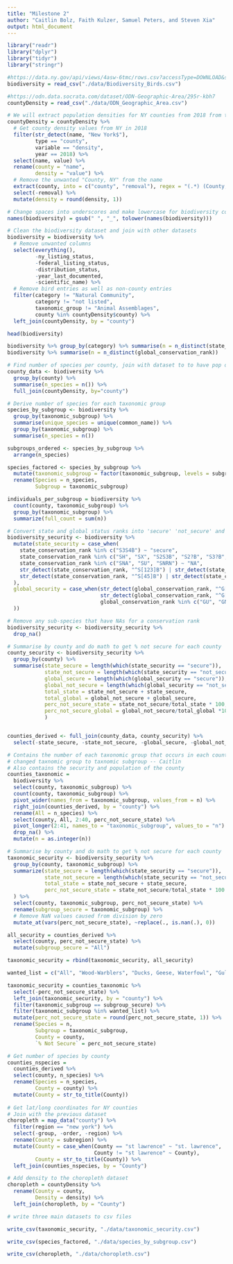 ---
title: "Milestone 2"
author: "Caitlin Bolz, Faith Kulzer, Samuel Peters, and Steven Xia"
output: html_document
---

```{r, echo=FALSE, message=FALSE}
library("readr")
library("dplyr")
library("tidyr")
library("stringr")
```

```{r, message=FALSE}
#https://data.ny.gov/api/views/4asw-6tmc/rows.csv?accessType=DOWNLOAD&sorting=true
biodiversity = read_csv("./data/Biodiversity_Birds.csv")

#https://odn.data.socrata.com/dataset/ODN-Geographic-Area/295r-kbh7
countyDensity = read_csv("./data/ODN_Geographic_Area.csv")
```

```{r, warning=FALSE}
# We will extract population densities for NY counties from 2018 from this dataset
countyDensity = countyDensity %>% 
  # Get county density values from NY in 2018
  filter(str_detect(name, "New York$"),
         type == "county",
         variable == "density",
         year == 2018) %>% 
  select(name, value) %>% 
  rename(county = "name",
         density = "value") %>% 
  # Remove the unwanted "County, NY" from the name
  extract(county, into = c("county", "removal"), regex = "(.*) (County, New York$)") %>% 
  select(-removal) %>% 
  mutate(density = round(density, 1))

# Change spaces into underscores and make lowercase for biodiversity column names
names(biodiversity) = gsub(" ", "_", tolower(names(biodiversity)))

# Clean the biodiversity dataset and join with other datasets
biodiversity = biodiversity %>% 
  # Remove unwanted columns
  select(everything(), 
         -ny_listing_status, 
         -federal_listing_status, 
         -distribution_status, 
         -year_last_documented,
         -scientific_name) %>% 
  # Remove bird entries as well as non-county entries
  filter(category != "Natural Community", 
         category != "not listed", 
         taxonomic_group != "Animal Assemblages",
         county %in% countyDensity$county) %>% 
  left_join(countyDensity, by = "county")
```

```{r, echo=FALSE}
head(biodiversity)
```

```{r}
biodiversity %>% group_by(category) %>% summarise(n = n_distinct(state_conservation_rank))
biodiversity %>% summarise(n = n_distinct(global_conservation_rank))
```

```{r}
# Find number of species per county, join with dataset to to have pop density and number of species per county in one df
county_data <- biodiversity %>%
  group_by(county) %>%
  summarise(n_species = n()) %>%
  full_join(countyDensity, by="county")
```

```{r}
# Derive number of species for each taxonomic group
species_by_subgroup <- biodiversity %>%
  group_by(taxonomic_subgroup) %>%
  summarise(unique_species = unique(common_name)) %>%
  group_by(taxonomic_subgroup) %>%
  summarise(n_species = n())

subgroups_ordered <- species_by_subgroup %>%
  arrange(n_species)

species_factored <- species_by_subgroup %>%
  mutate(taxonomic_subgroup = factor(taxonomic_subgroup, levels = subgroups_ordered$taxonomic_subgroup)) %>% 
  rename(Species = n_species,
         Subgroup = taxonomic_subgroup)

individuals_per_subgroup = biodiversity %>% 
  count(county, taxonomic_subgroup) %>% 
  group_by(taxonomic_subgroup) %>% 
  summarize(full_count = sum(n))
```

```{r}
# Convert state and global status ranks into 'secure' 'not_secure' and 'NA'
biodiversity_security <- biodiversity %>%
  mutate(state_security = case_when(
    state_conservation_rank %in% c("S3S4B") ~ "secure",
    state_conservation_rank %in% c("SH", "SX", "S2S3B", "S2?B", "S3?B", "S2?", "S3?", "S1N", "S1?", "S3,SNRN", "SHB,S1N") ~ "not_secure",
    state_conservation_rank %in% c("SNA", "SU", "SNRN") ~ "NA", 
    str_detect(state_conservation_rank, "^S[123]B") | str_detect(state_conservation_rank, "^S[:digit:]S[123]") | str_detect(state_conservation_rank, "^S[123]$") ~ "not_secure",
    str_detect(state_conservation_rank, "^S[45]B") | str_detect(state_conservation_rank, "^S[:digit:]S[45]") | str_detect(state_conservation_rank, "^S[45]$") ~ "secure"
  ),
  global_security = case_when(str_detect(global_conservation_rank, "^G[:digit:]G[45]") | str_detect(global_conservation_rank, "^G[45]T") | str_detect(global_conservation_rank, "^G[45]\\??$") | str_detect(global_conservation_rank, "^G[45]Q") | str_detect(global_conservation_rank, "^G[45]\\?T") ~ "secure",
                              str_detect(global_conservation_rank, "^G[:digit:]G[123]") | str_detect(global_conservation_rank, "^G[123]T") | str_detect(global_conservation_rank, "^G[123HX]\\??$") | str_detect(global_conservation_rank, "^G[123]\\??Q") ~ "not_secure",
                              global_conservation_rank %in% c("GU", "GNA", "GNR", "GUT1Q", "GNRTNR") ~ "NA"
  ))

# Remove any sub-species that have NAs for a conservation rank
biodiversity_security <- biodiversity_security %>% 
  drop_na()

# Summarise by county and do math to get % not secure for each county
county_security <- biodiversity_security %>%
  group_by(county) %>%
  summarise(state_secure = length(which(state_security == "secure")),
            state_not_secure = length(which(state_security == "not_secure")), 
            global_secure = length(which(global_security == "secure")),
            global_not_secure = length(which(global_security == "not_secure")), 
            total_state = state_not_secure + state_secure,
            total_global = global_not_secure + global_secure,
            perc_not_secure_state = state_not_secure/total_state * 100,
            perc_not_secure_global = global_not_secure/total_global *100
            )


counties_derived <- full_join(county_data, county_security) %>%
  select(-state_secure, -state_not_secure, -global_secure, -global_not_secure, -total_state, -total_global)
```

```{r}
# Contains the number of each taxonomic group that occurs in each county
# changed taxnomic group to taxnomic subgroup -- Caitlin
# Also contains the security and population of the county
counties_taxonomic = 
  biodiversity %>% 
  select(county, taxonomic_subgroup) %>% 
  count(county, taxonomic_subgroup) %>% 
  pivot_wider(names_from = taxonomic_subgroup, values_from = n) %>% 
  right_join(counties_derived, by = "county") %>%
  rename(All = n_species) %>%
  select(county, All, 2:40, perc_not_secure_state) %>% 
  pivot_longer(2:41, names_to = "taxonomic_subgroup", values_to = "n") %>% 
  drop_na() %>% 
  mutate(n = as.integer(n))
```

```{r}
# Summarise by county and do math to get % not secure for each county
taxonomic_security <- biodiversity_security %>%
  group_by(county, taxonomic_subgroup) %>%
  summarize(state_secure = length(which(state_security == "secure")),
            state_not_secure = length(which(state_security == "not_secure")), 
            total_state = state_not_secure + state_secure,
            perc_not_secure_state = state_not_secure/total_state * 100
  ) %>% 
  select(county, taxonomic_subgroup, perc_not_secure_state) %>% 
  rename(subgroup_secure = taxonomic_subgroup) %>%
  # Remove NaN values caused from division by zero
  mutate_at(vars(perc_not_secure_state), ~replace(., is.nan(.), 0))

all_security = counties_derived %>% 
  select(county, perc_not_secure_state) %>% 
  mutate(subgroup_secure = "All")

taxonomic_security = rbind(taxonomic_security, all_security)

wanted_list = c("All", "Wood-Warblers", "Ducks, Geese, Waterfowl", "Gulls, Terns, Plovers, Shorebirds", "Hawks, Falcons, Eagles, Vultures", "Sparrows and Towhees", "Herons, Bitterns, Egrets, Pelicans", "Flycatchers", "Woodpeckers", "Blackbirds and Orioles", "Finches and Crossbills", "Owls", "Rails, Coots and Cranes")

taxonomic_security = counties_taxonomic %>% 
  select(-perc_not_secure_state) %>% 
  left_join(taxonomic_security, by = "county") %>% 
  filter(taxonomic_subgroup == subgroup_secure) %>% 
  filter(taxonomic_subgroup %in% wanted_list) %>% 
  mutate(perc_not_secure_state = round(perc_not_secure_state, 1)) %>% 
  rename(Species = n,
         Subgroup = taxonomic_subgroup,
         County = county,
         `% Not Secure` = perc_not_secure_state)
```

```{r}
# Get number of species by county
counties_nspecies = 
  counties_derived %>% 
  select(county, n_species) %>% 
  rename(Species = n_species,
         County = county) %>% 
  mutate(County = str_to_title(County))
  
# Get lat/long coordinates for NY counties
# Join with the previous dataset
choropleth = map_data("county") %>% 
  filter(region == "new york") %>% 
  select(-group, -order, -region) %>% 
  rename(County = subregion) %>% 
  mutate(County = case_when(County == "st lawrence" ~ "st. lawrence",
                            County != "st lawrence" ~ County),
         County = str_to_title(County)) %>% 
  left_join(counties_nspecies, by = "County")

# Add density to the choropleth dataset
choropleth = countyDensity %>% 
  rename(County = county,
         Density = density) %>% 
  left_join(choropleth, by = "County")
```

```{r message=FALSE, warning=FALSE}
# write three main datasets to csv files

write_csv(taxonomic_security, "./data/taxonomic_security.csv")

write_csv(species_factored, "./data/species_by_subgroup.csv")

write_csv(choropleth, "./data/choropleth.csv")
```
